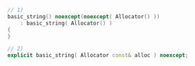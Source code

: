 ```cpp
// 1)
basic_string() noexcept(noexcept( Allocator() ))
    : basic_string( Allocator() )
{
}

// 2)
explicit basic_string( Allocator const& alloc ) noexcept;
```

<!-- Optional description here  -->